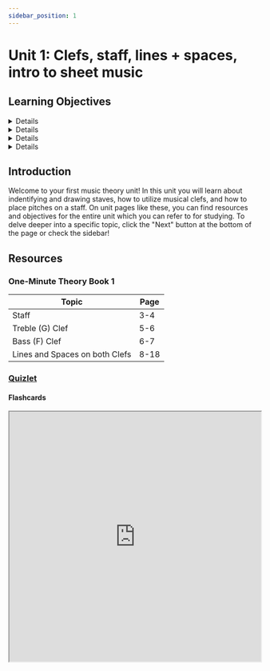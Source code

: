 ```yaml
---
sidebar_position: 1
---
```



# Unit 1: Clefs, staff, lines + spaces, intro to sheet music

## Learning Objectives

<Details summary="1.A Identify, draw, and describe a staff">
  Students can identify and draw a five-line staff and describe its use in conveying pitch.
</Details>

<Details summary="1.B Identify and draw the Treble (G) Clef and Bass (F) Clef.">
  Students can identify and draw a Treble (G) Clef and Bass (F) Clef.
</Details>

<Details summary="1.C Explain how clefs help us identify pitches on the staff.">
  Students can explain how clefs help us identify pitches on the staff.
</Details>

<Details summary="1.D Identify and notate pitches on a staff with Treble (G) Clef and Bass (F) Clef with the musical alphabet">
  Students can identify and notate pitches on a staff with Treble (G) Clef and Bass (F) Clef using the musical alphabet.
</Details>

## Introduction

Welcome to your first music theory unit! In this unit you will learn about indentifying and drawing staves, how to utilize musical clefs, and how to place pitches on a staff. On unit pages like these, you can find resources and objectives for the entire unit which you can refer to for studying. To delve deeper into a specific topic, click the "Next" button at the bottom of the page or check the sidebar!

## Resources

### One-Minute Theory Book 1

| Topic                           | Page  |
|---------------------------------|-------|
| Staff                           | 3-4   |
| Treble (G) Clef                 | 5-6   |
| Bass (F) Clef                   | 6-7   |
| Lines and Spaces on both Clefs  | 8-18  |

### [Quizlet](https://quizlet.com/831280005/concert-choir-unit-1-clefs-staff-lines-spaces-intro-to-sheet-music-flash-cards/)

#### Flashcards

<iframe src="https://quizlet.com/831280005/flashcards/embed?i=4jdgf1&x=1jj1" height="500" width="100%" style={{border: '0'}}></iframe>
